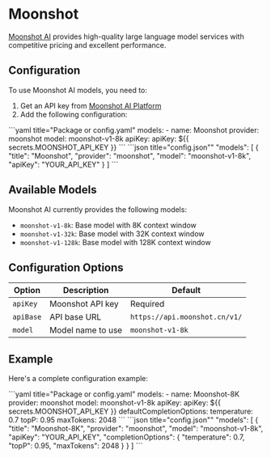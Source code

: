 
# Moonshot

[Moonshot AI](https://platform.moonshot.cn/) provides high-quality large language model services with competitive pricing and excellent performance.

## Configuration

To use Moonshot AI models, you need to:

1. Get an API key from [Moonshot AI Platform](https://platform.moonshot.cn/)
2. Add the following configuration:

<Tabs groupId="config-example">
  <TabItem value="yaml" label="YAML">
    ```yaml title="Package or config.yaml"
    models:
      - name: Moonshot
        provider: moonshot
        model: moonshot-v1-8k
        apiKey: apiKey: ${{ secrets.MOONSHOT_API_KEY }}
    ```
  </TabItem>
  <TabItem value="json" label="JSON">
    ```json title="config.json""
    "models": [
      {
        "title": "Moonshot",
        "provider": "moonshot",
        "model": "moonshot-v1-8k",
        "apiKey": "YOUR_API_KEY"
      }
    ]
    ```
  </TabItem>
</Tabs>

## Available Models

Moonshot AI currently provides the following models:

- `moonshot-v1-8k`: Base model with 8K context window
- `moonshot-v1-32k`: Base model with 32K context window
- `moonshot-v1-128k`: Base model with 128K context window

## Configuration Options

| Option    | Description       | Default                       |
| --------- | ----------------- | ----------------------------- |
| `apiKey`  | Moonshot API key  | Required                      |
| `apiBase` | API base URL      | `https://api.moonshot.cn/v1/` |
| `model`   | Model name to use | `moonshot-v1-8k`              |

## Example

Here's a complete configuration example:

<Tabs groupId="config-example">
  <TabItem value="yaml" label="YAML">
  ```yaml title="Package or config.yaml"
  models:
    - name: Moonshot-8K
      provider: moonshot
      model: moonshot-v1-8k
      apiKey: apiKey: ${{ secrets.MOONSHOT_API_KEY }}
      defaultCompletionOptions:
        temperature: 0.7
        topP: 0.95
        maxTokens: 2048
  ```
  </TabItem>
  <TabItem value="json" label="JSON">
  ```json title="config.json""
    "models": [
      {
        "title": "Moonshot-8K",
        "provider": "moonshot",
        "model": "moonshot-v1-8k",
        "apiKey": "YOUR_API_KEY",
        "completionOptions": {
          "temperature": 0.7,
          "topP": 0.95,
          "maxTokens": 2048
        }
      }
    ]
  ```
  </TabItem>
</Tabs>
